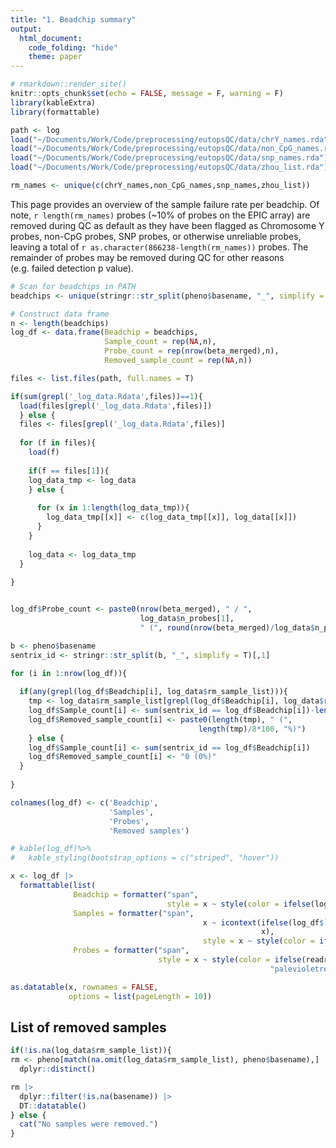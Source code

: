 ```yaml
---
title: "1. Beadchip summary"
output:
  html_document:
    code_folding: "hide"
    theme: paper
---
```


```r
# rmarkdown::render_site()
knitr::opts_chunk$set(echo = FALSE, message = F, warning = F)
library(kableExtra)
library(formattable)

path <- log
load("~/Documents/Work/Code/preprocessing/eutopsQC/data/chrY_names.rda")
load("~/Documents/Work/Code/preprocessing/eutopsQC/data/non_CpG_names.rda")
load("~/Documents/Work/Code/preprocessing/eutopsQC/data/snp_names.rda")
load("~/Documents/Work/Code/preprocessing/eutopsQC/data/zhou_list.rda")

rm_names <- unique(c(chrY_names,non_CpG_names,snp_names,zhou_list))
```

This page provides an overview of the sample failure rate per beadchip. Of note, `r length(rm_names)` probes (~10% of probes on the EPIC array) are removed during QC as default as they have been flagged as Chromosome Y probes, non-CpG probes, SNP probes, or otherwise unreliable probes, leaving a total of `r as.character(866238-length(rm_names))` probes. The remainder of probes may be removed during QC for other reasons (e.g. failed detection p value).

```r
# Scan for beadchips in PATH
beadchips <- unique(stringr::str_split(pheno$basename, "_", simplify = T)[,1])

# Construct data frame
n <- length(beadchips)
log_df <- data.frame(Beadchip = beadchips,
                     Sample_count = rep(NA,n),
                     Probe_count = rep(nrow(beta_merged),n),
                     Removed_sample_count = rep(NA,n))

files <- list.files(path, full.names = T)

if(sum(grepl('_log_data.Rdata',files))==1){
  load(files[grepl('_log_data.Rdata',files)])
  } else {
  files <- files[grepl('_log_data.Rdata',files)]
  
  for (f in files){
    load(f)
    
    if(f == files[1]){
    log_data_tmp <- log_data
    } else {
      
      for (x in 1:length(log_data_tmp)){
        log_data_tmp[[x]] <- c(log_data_tmp[[x]], log_data[[x]])
      }
    }
    
    log_data <- log_data_tmp
  }
  
}


log_df$Probe_count <- paste0(nrow(beta_merged), " / ",
                             log_data$n_probes[1],
                             " (", round(nrow(beta_merged)/log_data$n_probes*100, 1), "%)")

b <- pheno$basename
sentrix_id <- stringr::str_split(b, "_", simplify = T)[,1]

for (i in 1:nrow(log_df)){
  
  if(any(grepl(log_df$Beadchip[i], log_data$rm_sample_list))){
    tmp <- log_data$rm_sample_list[grepl(log_df$Beadchip[i], log_data$rm_sample_list)]
    log_df$Sample_count[i] <- sum(sentrix_id == log_df$Beadchip[i])-length(tmp)
    log_df$Removed_sample_count[i] <- paste0(length(tmp), " (",
                                          length(tmp)/8*100, "%)")
    } else {
    log_df$Sample_count[i] <- sum(sentrix_id == log_df$Beadchip[i])
    log_df$Removed_sample_count[i] <- "0 (0%)"
  }
  
}

colnames(log_df) <- c('Beadchip',
                      'Samples',
                      'Probes',
                      'Removed samples')

# kable(log_df)%>%
#   kable_styling(bootstrap_options = c("striped", "hover"))

x <- log_df |> 
  formattable(list(
              Beadchip = formatter("span",
                                   style = x ~ style(color = ifelse(log_df$`Removed samples` == "0 (0%)", "seagreen", "palevioletred"))),
              Samples = formatter("span", 
                                           x ~ icontext(ifelse(log_df$`Removed samples` == "0 (0%)", "ok", "remove"),
                                                        x), 
                                           style = x ~ style(color = ifelse(log_df$`Removed samples` == "0 (0%)", "seagreen", "palevioletred"))),
              Probes = formatter("span",
                                 style = x ~ style(color = ifelse(readr::parse_number(stringr::str_extract_all(log_df$Probes, "\\([^()]+\\)")[[1]]) > 80, "seagreen",
                                                          "palevioletred")))))

as.datatable(x, rownames = FALSE,
             options = list(pageLength = 10))
```

## List of removed samples

```r
if(!is.na(log_data$rm_sample_list)){
rm <- pheno[match(na.omit(log_data$rm_sample_list), pheno$basename),] |> 
  dplyr::distinct()

rm |> 
  dplyr::filter(!is.na(basename)) |> 
  DT::datatable()
} else {
  cat("No samples were removed.")
}
```

